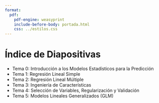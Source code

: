 ```yaml
---
format:
  pdf:
    pdf-engine: weasyprint
    include-before-body: portada.html
    css: ../estilos.css
---
```


# Índice de Diapositivas

- Tema 0: Introducción a los Modelos Estadísticos para la Predicción
- Tema 1: Regresión Lineal Simple  
- Tema 2: Regresión Lineal Múltiple
- Tema 3: Ingeniería de Características
- Tema 4: Selección de Variables, Regularización y Validación
- Tema 5: Modelos Lineales Generalizados (GLM)
